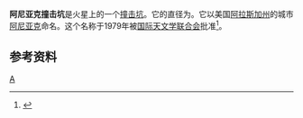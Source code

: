 '''阿尼亚克撞击坑'''是火星上的一个[[撞击坑|撞击坑]]。它的直径为{{convert|51|km|mi}}。它以美国[[阿拉斯加州|阿拉斯加州]]的城市[[阿尼亚克|阿尼亚克]]命名。这个名称于1979年被[[国际天文学联合会|国际天文学联合会]]批准<ref>{{Cite web |url=http://planetarynames.wr.usgs.gov/jsp/FeatureNameDetail.jsp?feature=60446 |title=USGS Astro: Planetary Nomenclature: Feature Data Search Results |access-date=2012-01-26 |archive-date=2006-09-30 |archive-url=https://web.archive.org/web/20060930144552/http://planetarynames.wr.usgs.gov/jsp/FeatureNameDetail.jsp?feature=60446 |dead-url=no }}</ref>。

==参考资料==
{{reflist}}

{{Mars-stub}}
[[Category:火星撞击坑|A]]
{{coord|32.2|S|69.6|W|globe:mars_type:landmark|display=title}}
{{火星地理}}